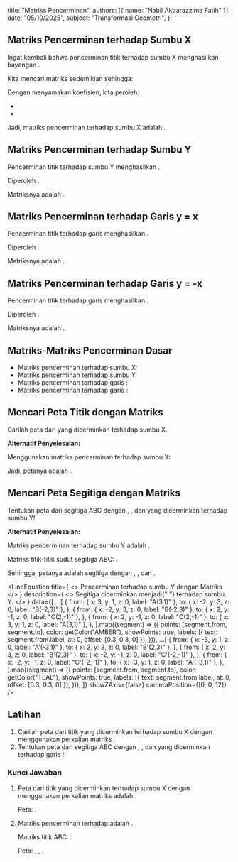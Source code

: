 
  title: "Matriks Pencerminan",
  authors: [{ name: "Nabil Akbarazzima Fatih" }],
  date: "05/10/2025",
  subject: "Transformasi Geometri",
};

## Matriks Pencerminan terhadap Sumbu X

Ingat kembali bahwa pencerminan titik <InlineMath math="(x,y)" /> terhadap sumbu X menghasilkan bayangan <InlineMath math="(x,-y)" />.

Kita mencari matriks <InlineMath math="\begin{pmatrix} r & s \\ t & u \end{pmatrix}" /> sedemikian sehingga:

<div className="flex flex-col gap-4">
  <BlockMath math="\begin{pmatrix} r & s \\ t & u \end{pmatrix} \begin{pmatrix} x \\ y \end{pmatrix} = \begin{pmatrix} x \\ -y \end{pmatrix}" />
  <BlockMath math="\begin{pmatrix} rx + sy \\ tx + uy \end{pmatrix} = \begin{pmatrix} 1x + 0y \\ 0x - 1y \end{pmatrix}" />
</div>

Dengan menyamakan koefisien, kita peroleh:

- <InlineMath math="rx + sy = 1x + 0y \implies r=1, s=0" />
- <InlineMath math="tx + uy = 0x - 1y \implies t=0, u=-1" />

Jadi, matriks pencerminan terhadap sumbu X adalah <InlineMath math="\begin{pmatrix} 1 & 0 \\ 0 & -1 \end{pmatrix}" />.

## Matriks Pencerminan terhadap Sumbu Y

Pencerminan titik <InlineMath math="(x,y)" /> terhadap sumbu Y menghasilkan <InlineMath math="(-x,y)" />.

<div className="flex flex-col gap-4">
  <BlockMath math="\begin{pmatrix} r & s \\ t & u \end{pmatrix} \begin{pmatrix} x \\ y \end{pmatrix} = \begin{pmatrix} -x \\ y \end{pmatrix}" />
  <BlockMath math="\begin{pmatrix} rx + sy \\ tx + uy \end{pmatrix} = \begin{pmatrix} -1x + 0y \\ 0x + 1y \end{pmatrix}" />
</div>

Diperoleh <InlineMath math="r=-1, s=0, t=0, u=1" />.

Matriksnya adalah <InlineMath math="\begin{pmatrix} -1 & 0 \\ 0 & 1 \end{pmatrix}" />.

## Matriks Pencerminan terhadap Garis y = x

Pencerminan titik <InlineMath math="(x,y)" /> terhadap garis <InlineMath math="y=x" /> menghasilkan <InlineMath math="(y,x)" />.

<div className="flex flex-col gap-4">
  <BlockMath math="\begin{pmatrix} r & s \\ t & u \end{pmatrix} \begin{pmatrix} x \\ y \end{pmatrix} = \begin{pmatrix} y \\ x \end{pmatrix}" />
  <BlockMath math="\begin{pmatrix} rx + sy \\ tx + uy \end{pmatrix} = \begin{pmatrix} 0x + 1y \\ 1x + 0y \end{pmatrix}" />
</div>

Diperoleh <InlineMath math="r=0, s=1, t=1, u=0" />.

Matriksnya adalah <InlineMath math="\begin{pmatrix} 0 & 1 \\ 1 & 0 \end{pmatrix}" />.

## Matriks Pencerminan terhadap Garis y = -x

Pencerminan titik <InlineMath math="(x,y)" /> terhadap garis <InlineMath math="y=-x" /> menghasilkan <InlineMath math="(-y,-x)" />.

<div className="flex flex-col gap-4">
  <BlockMath math="\begin{pmatrix} r & s \\ t & u \end{pmatrix} \begin{pmatrix} x \\ y \end{pmatrix} = \begin{pmatrix} -y \\ -x \end{pmatrix}" />
  <BlockMath math="\begin{pmatrix} rx + sy \\ tx + uy \end{pmatrix} = \begin{pmatrix} 0x - 1y \\ -1x + 0y \end{pmatrix}" />
</div>

Diperoleh <InlineMath math="r=0, s=-1, t=-1, u=0" />.

Matriksnya adalah <InlineMath math="\begin{pmatrix} 0 & -1 \\ -1 & 0 \end{pmatrix}" />.

## Matriks-Matriks Pencerminan Dasar

- Matriks pencerminan terhadap sumbu X: <InlineMath math="\begin{pmatrix} 1 & 0 \\ 0 & -1 \end{pmatrix}" />
- Matriks pencerminan terhadap sumbu Y: <InlineMath math="\begin{pmatrix} -1 & 0 \\ 0 & 1 \end{pmatrix}" />
- Matriks pencerminan terhadap garis <InlineMath math="y=x" />: <InlineMath math="\begin{pmatrix} 0 & 1 \\ 1 & 0 \end{pmatrix}" />
- Matriks pencerminan terhadap garis <InlineMath math="y=-x" />: <InlineMath math="\begin{pmatrix} 0 & -1 \\ -1 & 0 \end{pmatrix}" />

## Mencari Peta Titik dengan Matriks

Carilah peta dari <InlineMath math="(3,-4)" /> yang dicerminkan terhadap sumbu X.

**Alternatif Penyelesaian:**

Menggunakan matriks pencerminan terhadap sumbu X:

<BlockMath math="\begin{pmatrix} x' \\ y' \end{pmatrix} = \begin{pmatrix} 1 & 0 \\ 0 & -1 \end{pmatrix} \begin{pmatrix} 3 \\ -4 \end{pmatrix} = \begin{pmatrix} (1)(3) + (0)(-4) \\ (0)(3) + (-1)(-4) \end{pmatrix} = \begin{pmatrix} 3 \\ 4 \end{pmatrix}" />

Jadi, petanya adalah <InlineMath math="(3,4)" />.

## Mencari Peta Segitiga dengan Matriks

Tentukan peta dari segitiga ABC dengan <InlineMath math="A(3,1)" />, <InlineMath math="B(-2,3)" />, dan <InlineMath math="C(2,-1)" /> yang dicerminkan terhadap sumbu Y!

**Alternatif Penyelesaian:**

Matriks pencerminan terhadap sumbu Y adalah <InlineMath math="\begin{pmatrix} -1 & 0 \\ 0 & 1 \end{pmatrix}" />.

Matriks titik-titik sudut segitiga ABC: <InlineMath math="\begin{pmatrix} 3 & -2 & 2 \\ 1 & 3 & -1 \end{pmatrix}" />.

<div className="flex flex-col gap-4">
  <BlockMath math="\begin{pmatrix} x'_A & x'_B & x'_C \\ y'_A & y'_B & y'_C \end{pmatrix} = \begin{pmatrix} -1 & 0 \\ 0 & 1 \end{pmatrix} \begin{pmatrix} 3 & -2 & 2 \\ 1 & 3 & -1 \end{pmatrix}" />
  <BlockMath math="= \begin{pmatrix} (-1)(3)+0 & (-1)(-2)+0 & (-1)(2)+0 \\ 0+(1)(1) & 0+(1)(3) & 0+(1)(-1) \end{pmatrix} = \begin{pmatrix} -3 & 2 & -2 \\ 1 & 3 & -1 \end{pmatrix}" />
</div>

Sehingga, petanya adalah segitiga <InlineMath math="A'B'C'" /> dengan <InlineMath math="A'(-3,1)" />, <InlineMath math="B'(2,3)" />, dan <InlineMath math="C'(-2,-1)" />.

<LineEquation
  title={
    <>
      Pencerminan <InlineMath math="\triangle ABC" /> terhadap sumbu Y dengan
      Matriks
    </>
  }
  description={
    <>
      Segitiga <InlineMath math="ABC" /> dicerminkan menjadi{" "}
      <InlineMath math="A'B'C'" /> terhadap sumbu Y.
    </>
  }
  data={[
    ...[
      {
        from: { x: 3, y: 1, z: 0, label: "A(3,1)" },
        to: { x: -2, y: 3, z: 0, label: "B(-2,3)" },
      },
      {
        from: { x: -2, y: 3, z: 0, label: "B(-2,3)" },
        to: { x: 2, y: -1, z: 0, label: "C(2,-1)" },
      },
      {
        from: { x: 2, y: -1, z: 0, label: "C(2,-1)" },
        to: { x: 3, y: 1, z: 0, label: "A(3,1)" },
      },
    ].map((segment) => ({
      points: [segment.from, segment.to],
      color: getColor("AMBER"),
      showPoints: true,
      labels: [{ text: segment.from.label, at: 0, offset: [0.3, 0.3, 0] }],
    })),
    ...[
      {
        from: { x: -3, y: 1, z: 0, label: "A'(-3,1)" },
        to: { x: 2, y: 3, z: 0, label: "B'(2,3)" },
      },
      {
        from: { x: 2, y: 3, z: 0, label: "B'(2,3)" },
        to: { x: -2, y: -1, z: 0, label: "C'(-2,-1)" },
      },
      {
        from: { x: -2, y: -1, z: 0, label: "C'(-2,-1)" },
        to: { x: -3, y: 1, z: 0, label: "A'(-3,1)" },
      },
    ].map((segment) => ({
      points: [segment.from, segment.to],
      color: getColor("TEAL"),
      showPoints: true,
      labels: [{ text: segment.from.label, at: 0, offset: [0.3, 0.3, 0] }],
    })),
  ]}
  showZAxis={false}
  cameraPosition={[0, 0, 12]}
/>

## Latihan

1.  Carilah peta dari titik <InlineMath math="(3,5)" /> yang dicerminkan terhadap sumbu X dengan menggunakan perkalian matriks <InlineMath math="\begin{pmatrix} 1 & 0 \\ 0 & -1 \end{pmatrix}" />.
2.  Tentukan peta dari segitiga ABC dengan <InlineMath math="A(3,1)" />, <InlineMath math="B(-2,3)" />, dan <InlineMath math="C(2,-1)" /> yang dicerminkan terhadap garis <InlineMath math="y=-x" />!

### Kunci Jawaban

1.  Peta dari titik <InlineMath math="(3,5)" /> yang dicerminkan terhadap sumbu X dengan menggunakan perkalian matriks <InlineMath math="\begin{pmatrix} 1 & 0 \\ 0 & -1 \end{pmatrix}" /> adalah:

    <BlockMath math="\begin{pmatrix} x' \\ y' \end{pmatrix} = \begin{pmatrix} 1 & 0 \\ 0 & -1 \end{pmatrix} \begin{pmatrix} 3 \\ 5 \end{pmatrix} = \begin{pmatrix} 3 \\ -5 \end{pmatrix}" />

    Peta: <InlineMath math="(3,-5)" />.

2.  Matriks pencerminan terhadap <InlineMath math="y=-x" /> adalah <InlineMath math="\begin{pmatrix} 0 & -1 \\ -1 & 0 \end{pmatrix}" />.

    Matriks titik ABC: <InlineMath math="\begin{pmatrix} 3 & -2 & 2 \\ 1 & 3 & -1 \end{pmatrix}" />.

    <div className="flex flex-col gap-4">
      <BlockMath math="\begin{pmatrix} 0 & -1 \\ -1 & 0 \end{pmatrix} \begin{pmatrix} 3 & -2 & 2 \\ 1 & 3 & -1 \end{pmatrix}" />
      <BlockMath math="= \begin{pmatrix} (0)(3)+(-1)(1) & (0)(-2)+(-1)(3) & (0)(2)+(-1)(-1) \\ (-1)(3)+(0)(1) & (-1)(-2)+(0)(3) & (-1)(2)+(0)(-1) \end{pmatrix}" />
      <BlockMath math="= \begin{pmatrix} -1 & -3 & 1 \\ -3 & 2 & -2 \end{pmatrix}" />
    </div>

    Peta: <InlineMath math="A'(-1,-3)" />, <InlineMath math="B'(-3,2)" />, <InlineMath math="C'(1,-2)" />.
